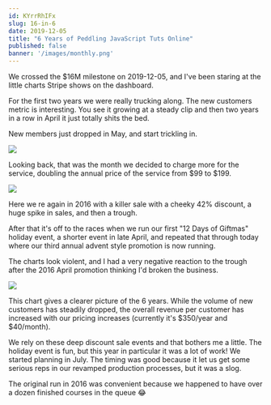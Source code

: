 ```yaml
---
id: KYrrRhIFx
slug: 16-in-6
date: 2019-12-05
title: "6 Years of Peddling JavaScript Tuts Online"
published: false
banner: '/images/monthly.png'
---
```


We crossed the $16M milestone on 2019-12-05, and I've been staring at the little charts Stripe shows on the dashboard. 

For the first two years we were really trucking along. The new customers metric is interesting. You see it growing at a steady clip and then two years in a row in April it just totally shits the bed.

New members just dropped in May, and start trickling in.

![](https://joelhooks.com/images/first_sale.png)

Looking back, that was the month we decided to charge more for the service, doubling the annual price of the service from $99 to $199.

![](https://joelhooks.com/images/second_sale.png)

Here we re again in 2016 with a killer sale with a cheeky 42% discount, a huge spike in sales, and then a trough.

After that it's off to the races when we run our first "12 Days of Giftmas" holiday event, a shorter event in late April, and repeated that through today where our third annual advent style promotion is now running.

The charts look violent, and I had a very negative reaction to the trough after the 2016 April promotion thinking I'd broken the business.

![](https://joelhooks.com/images/yearly.png)

This chart gives a clearer picture of the 6 years. While the volume of new customers has steadily dropped, the overall revenue per customer has increased with our pricing increases (currently it's $350/year and $40/month).

We rely on these deep discount sale events and that bothers me a little. The holiday event is fun, but this year in particular it was a lot of work! We started planning in July. The timing was good because it let us get some serious reps in our revamped production processes, but it was a slog.

The original run in 2016 was convenient because we happened to have over a dozen finished courses in the queue 😂